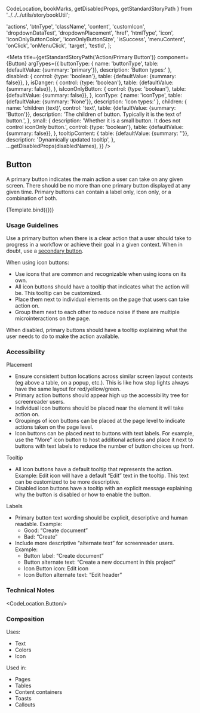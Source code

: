   CodeLocation,
  bookMarks,
  getDisabledProps,
  getStandardStoryPath
} from '../../../utils/storybookUtil';

  'actions',
  'btnType',
  'className',
  'content',
  'customIcon',
  'dropdownDataTest',
  'dropdownPlacement',
  'href',
  'htmlType',
  'icon',
  'iconOnlyButtonColor',
  'iconOnlyButtonSize',
  'isSuccess',
  'menuContent',
  'onClick',
  'onMenuClick',
  'target',
  'testId',
];

<Meta
  title={getStandardStoryPath('Action/Primary Button')}
  component={Button}
  argTypes={{
    buttonType: {
      name: 'buttonType',
      table: {defaultValue: {summary: 'primary'}},
      description: 'Button types:'
    },
    disabled: {
      control: {type: 'boolean'},
      table: {defaultValue: {summary: false}},
    },
    isDanger: {
      control: {type: 'boolean'},
      table: {defaultValue: {summary: false}},
    },
    isIconOnlyButton: {
      control: {type: 'boolean'},
      table: {defaultValue: {summary: false}},
    },
    iconType: {
      name: 'iconType',
      table: {defaultValue: {summary: 'None'}},
      description: 'Icon types:'
    },
    children: {
      name: 'children (text)',
      control: 'text',
      table: {defaultValue: {summary: 'Button'}},
      description: 'The children of button. Typically it is the text of button.',
    },
    small: {
      description: 'Whether it is a small button. It does not control iconOnly button.',
      control: {type: 'boolean'},
      table: {defaultValue: {summary: false}},
    },
    tooltipContent: {
      table: {defaultValue: {summary: ''}},
      description: 'Dynamically updated tooltip',
    },
    ...getDisabledProps(disabledNames),
  }}
/>

## Button
A primary button indicates the main action a user can take on any given screen. There should be no more than one primary
button displayed at any given time. Primary buttons can contain a label only, icon only, or a combination of both.


<Canvas>
  <Story
    name="Primary Button"
    args={{
      buttonType: 'primary',
      children: 'Button',
      disabled: false,
      icon: '',
      iconType: 'None',
      isDanger: false,
      isIconOnlyButton: false,
      mouseEnterDelay: 0.5,
      small: false,
      tooltipContent: 'Your tooltip content',
    }}
  >
    {Template.bind({})}
  </Story>
</Canvas>

### Usage Guidelines
Use a primary button when there is a clear action that a user should take to progress in a workflow or achieve their
goal in a given context. When in doubt, use a  <a href={bookMarks.SECONDARY_BUTTON}>secondary button</a>.

When using icon buttons:
* Use icons that are common and recognizable when using icons on its own.
* All icon buttons should have a tooltip that indicates what the action will be. This tooltip can be customized.
* Place them next to individual elements on the page that users can take action on.
* Group them next to each other to reduce noise if there are multiple microinteractions on the page.

When disabled, primary buttons should have a tooltip explaining what the user needs to do to make the action available.

### Accessibility
Placement
* Ensure consistent button locations across similar screen layout contexts (eg above a table, on a popup, etc.). This is
like how stop lights always have the same layout for red/yellow/green.
* Primary action buttons should appear high up the accessibility tree for screenreader users.
* Individual icon buttons should be placed near the element it will take action on.
* Groupings of icon buttons can be placed at the page level to indicate actions taken on the page level.
* Icon buttons can be placed next to buttons with text labels. For example, use the “More” icon button to host additional
actions and place it next to buttons with text labels to reduce the number of button choices up front.

Tooltip
* All icon buttons have a default tooltip that represents the action. Example: Edit icon will have a default “Edit” text
in the tooltip. This text can be customized to be more descriptive.
* Disabled icon buttons have a tooltip with an explicit message explaining why the button is disabled or how to enable
the button.

Labels
* Primary button text wording should be explicit, descriptive and human readable. Example:
  * Good: “Create document”
  * Bad: “Create”
* Include more descriptive “alternate text” for screenreader users. Example:
  * Button label: “Create document”
  * Button alternate text: “Create a new document in this project”
  * Icon Button icon: Edit icon
  * Icon Button alternate text: “Edit header”

### Technical Notes
<CodeLocation.Button/>

### Composition
Uses:
* Text
* Colors
* Icon

Used in:
* Pages
* Tables
* Content containers
* Toasts
* Callouts
